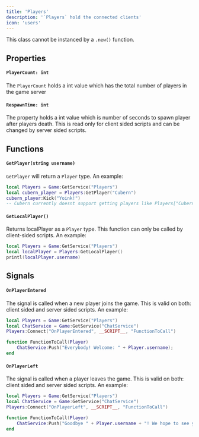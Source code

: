 ```yaml
---
title: 'Players'
description: '`Players` hold the connected clients'
icon: 'users'
---
```

<Warning>This class cannot be instanced by a `.new()` function.</Warning>
## Properties
#### `PlayerCount: int`
The `PlayerCount` holds a int value which has the total number of players in the game server

#### `RespawnTime: int`
The property holds a int value which is number of seconds to spawn player after players death. This is read only for client sided scripts and can be changed by server sided scripts.

## Functions
#### `GetPlayer(string username)`
`GetPlayer` will return a `Player` type. An example:
```lua
local Players = Game:GetService("Players")
local cubern_player = Players:GetPlayer("Cubern")
cubern_player:Kick("Yoink!")
-- Cubern currently doesnt support getting players like Players["Cubern"]
```
#### `GetLocalPlayer()`
Returns localPlayer as a `Player` type. This function can only be called by client-sided scripts. An example:
```lua
local Players = Game:GetService("Players")
local localPlayer = Players:GetLocalPlayer()
printl(localPlayer.username)
```

## Signals
#### `OnPlayerEntered`
The signal is called when a new player joins the game. This is valid on both: client sided and server sided scripts. An example:
```lua
local Players = Game:GetService("Players")
local ChatService = Game:GetService("ChatService")
Players:Connect("OnPlayerEntered", __SCRIPT__, "FunctionToCall")

function FunctionToCall(Player)
    ChatService:Push("Everybody! Welcome: " + Player.username);
end
```

#### `OnPlayerLeft`
The signal is called when a player leaves the game. This is valid on both: client sided and server sided scripts. An example:
```lua
local Players = Game:GetService("Players")
local ChatService = Game:GetService("ChatService")
Players:Connect("OnPlayerLeft", __SCRIPT__, "FunctionToCall")

function FunctionToCall(Player)
    ChatService:Push("Goodbye " + Player.username + "! We hope to see you again!");
end
```